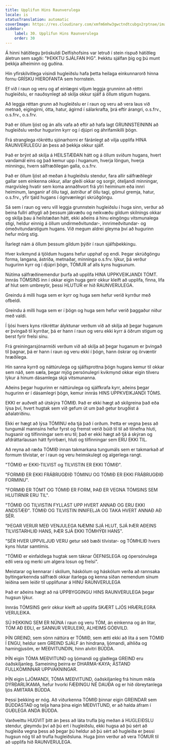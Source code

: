 ```yaml
---
title: Upplifun Hins Raunverulega
locale: is
statusTranslation: automatic
coverImage: https://res.cloudinary.com/xmfm6mhw3gwctndtcubgx2rptnae/image/upload/v1740337243/small_cover_educacion_fundamental_a051170f1c.webp
sidebar:
    label: 30. Upplifun Hins Raunverulega
    order: 30
---
```

Á hinni hátíðlegu þröskuldi Delfíshofsins var letruð í stein rispuð hátíðleg áletrun sem sagði: "ÞEKKTU SJÁLFAN ÞIG". Þekktu sjálfan þig og þú munt þekkja alheiminn og guðina.

Hin yfirskilvitlega vísindi hugleiðslu hafa þetta heilaga einkunnarorð hinna fornu GRÍSKU HIEROFANTA sem hornstein.

Ef við í raun og veru og af einlægni viljum leggja grunninn að réttri hugleiðslu, er nauðsynlegt að skilja okkur sjálf á öllum stigum hugans.

Að leggja réttan grunn að hugleiðslu er í raun og veru að vera laus við metnað, eigingirni, ótta, hatur, ágirnd í sálarkrafta, þrá eftir árangri, o.s.frv., o.s.frv., o.s.frv.

Það er öllum ljóst og án alls vafa að eftir að hafa lagt GRUNNSTEININN að hugleiðslu verður hugurinn kyrr og í djúpri og áhrifamikilli þögn.

Frá stranglega rökréttu sjónarhorni er fáránlegt að vilja upplifa HINA RAUNVERULEGU án þess að þekkja okkur sjálf.

Það er brýnt að skilja á HEILSTÆÐAN hátt og á öllum sviðum hugans, hvert vandamál eins og það kemur upp í huganum, hverja löngun, hverja minningu, hvern sálfræðilegan galla, o.s.frv.

Það er öllum ljóst að meðan á hugleiðslu stendur, fara allir sálfræðilegir gallar sem einkenna okkur, allar gleði okkar og sorgir, óteljandi minningar, margvísleg hvatir sem koma annaðhvort frá ytri heiminum eða innri heiminum, langanir af öllu tagi, ástríður af öllu tagi, gömul gremja, hatur, o.s.frv., yfir tjald hugans í ógnvænlegri skrúðgöngu.

Sá sem í raun og veru vill leggja grunnstein hugleiðslu í huga sinn, verður að beina fullri athygli að þessum jákvæðu og neikvæðu gildum skilnings okkar og skilja þau á heilstæðan hátt, ekki aðeins á hinu eingöngu vitsmunalega stigi, heldur einnig á öllum undirmeðvitundar-, innrimeðvitundar- og ómeðvitundarstigum hugans. Við megum aldrei gleyma því að hugurinn hefur mörg stig.

Ítarlegt nám á öllum þessum gildum þýðir í raun sjálfsþekkingu.

Hver kvikmynd á tjöldum hugans hefur upphaf og endi. Þegar skrúðgöngu forma, langana, ástríða, metnaðar, minninga o.s.frv. lýkur, þá verður hugurinn kyrr og í djúpri þögn, TÓMUR af alls kyns hugsunum.

Nútíma sálfræðinemendur þurfa að upplifa HINA UPPKVEIKJANDI TÓMT. Innrás TÓMSINS inn í okkar eigin huga gerir okkur kleift að upplifa, finna, lifa af hlut sem umbreytir, þessi HLUTUR er hið RAUNVERULEGA.

Greindu á milli huga sem er kyrr og huga sem hefur verið kyrrður með ofbeldi.

Greindu á milli huga sem er í þögn og huga sem hefur verið þaggaður niður með valdi.

Í ljósi hvers kyns rökréttar ályktunar verðum við að skilja að þegar huganum er þvingað til kyrrðar, þá er hann í raun og veru ekki kyrr á öðrum stigum og berst fyrir frelsi sínu.

Frá greiningarsjónarmiði verðum við að skilja að þegar huganum er þvingað til þagnar, þá er hann í raun og veru ekki í þögn, hann öskrar og örvæntir hræðilega.

Hin sanna kyrrð og náttúrulega og sjálfsprottna þögn hugans kemur til okkar sem náð, sem sæla, þegar mjög persónulegri kvikmynd okkar eigin tilveru lýkur á hinum dásamlega skjá vitsmunanna.

Aðeins þegar hugurinn er náttúrulega og sjálfkrafa kyrr, aðeins þegar hugurinn er í dásamlegri þögn, kemur innrás HINS UPPKVEIKJANDI TÓMS.

EKKI er auðvelt að útskýra TÓMIÐ. Það er ekki hægt að skilgreina það eða lýsa því, hvert hugtak sem við gefum út um það getur brugðist á aðalatriðinu.

Ekki er hægt að lýsa TÓMINU eða tjá það í orðum. Þetta er vegna þess að tungumál mannsins hefur fyrst og fremst verið búið til til að tilnefna hluti, hugsanir og tilfinningar sem eru til; það er ekki hægt að tjá á skýran og afdráttarlausan hátt fyrirbæri, hluti og tilfinningar sem ERU EKKI TIL.

Að reyna að ræða TÓMIÐ innan takmarkana tungumáls sem er takmarkað af formum tilvistar, er í raun og veru heimskulegt og algerlega rangt.

"TÓMIÐ er EKKI-TILVIST og TILVISTIN ER EKKI TÓMIÐ".

"FORMIÐ ER EKKI FRÁBRUGÐIÐ TÓMINU OG TÓMIÐ ER EKKI FRÁBRUGÐIÐ FORMINU".

"FORMIÐ ER TÓMT OG TÓMIÐ ER FORM, ÞAÐ ER VEGNA TÓMSINS SEM HLUTIRNIR ERU TIL".

"TÓMIÐ OG TILVISTIN FYLLAST UPP HVERT ANNAÐ OG ERU EKKI ANDSTÆÐ". TÓMIÐ OG TILVISTIN INNIFELJA OG TAKA HVERT ANNAÐ AÐ SÉR.

"ÞEGAR VERUR MEÐ VENJULEGA NÆMNI SJÁ HLUT, SJÁ ÞÆR AÐEINS TILVISTARHLIÐ HANS, ÞÆR SJÁ EKKI TÓMHÝÐI HANS".

"SÉR HVER UPPVILJUÐ VERU getur séð bæði tilvistar- og TÓMHLIÐ hvers kyns hlutar samtímis.

"TÓMIÐ er einfaldlega hugtak sem táknar ÓEFNISLEGA og ópersónulega eðli vera og merki um algera losun og frelsi".

Meistarar og kennarar í skólum, háskólum og háskólum verða að rannsaka byltingarkennda sálfræði okkar ítarlega og kenna síðan nemendum sínum leiðina sem leiðir til upplifunar á HINU RAUNVERULEGA

Það er aðeins hægt að ná UPPBYGGINGU HINS RAUNVERULEGA þegar hugsun lýkur.

Innrás TÓMSINS gerir okkur kleift að upplifa SKÆRT LJÓS HRÆRLEGRA VERULEIKA.

SÚ ÞEKKING SEM ER NÚNA í raun og veru TÓM, án einkenna og án litar, TÓM AÐ EÐLI, er SANNUR VERULEIKI, ALHEIMS GÓÐVILD.

ÞÍN GREIND, sem sönn náttúra er TÓMIÐ, sem ætti ekki að líta á sem TÓMIÐ Í ENGU, heldur sem GREIND SJÁLF án hindrana, ljómandi, alhliða og hamingjusöm, er MEÐVITUNDIN, hinn alvitri BÚDDA.

ÞÍN eigin TÓMA MEÐVITUND og ljómandi og glaðlega GREIND eru óaðskiljanleg. Sameining þeirra er DHARMA-KAYA; ÁSTAND FULLKOMINNAR UPPVAKNINGAR.

ÞÍN eigin LJÓMANDI, TÓMA MEÐVITUND, óaðskiljanleg frá hinum mikla DÝRÐARLÍKAMA, hefur hvorki FÆÐINGU NÉ DAUÐA og er hið óbreytanlega ljós AMITARA BÚDDA.

Þessi þekking er nóg. Að viðurkenna TÓMIÐ þinnar eigin GREINDAR sem BÚDDASTAÐ og telja hana þína eigin MEÐVITUND, er að halda áfram í GUÐLEGA ANDA BÚDDA.

Varðveittu HUGVIT þitt án þess að láta trufla þig meðan á HUGLEIÐSLU stendur, gleymdu því að þú ert í hugleiðslu, ekki hugsa að þú sért að hugleiða vegna þess að þegar þú heldur að þú sért að hugleiða er þessi hugsun nóg til að trufla hugleiðsluna. Huga þinn verður að vera TÓMUR til að upplifa hið RAUNVERULEGA.

